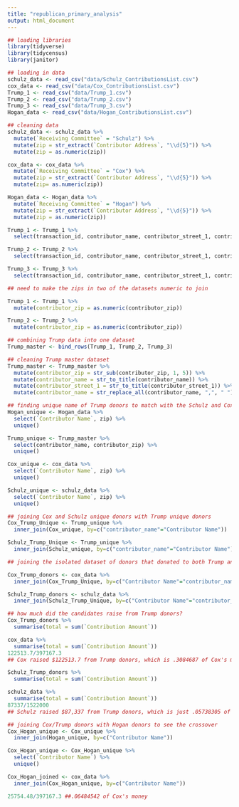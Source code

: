 ```yaml
---
title: "republican_primary_analysis"
output: html_document
---
```


```r
## loading libraries
library(tidyverse)
library(tidycensus)
library(janitor)

## loading in data
schulz_data <- read_csv("data/Schulz_ContributionsList.csv")
cox_data <- read_csv("data/Cox_ContributionsList.csv")
Trump_1 <- read_csv("data/Trump_1.csv")
Trump_2 <- read_csv("data/Trump_2.csv")
Trump_3 <- read_csv("data/Trump_3.csv")
Hogan_data <- read_csv("data/Hogan_ContributionsList.csv")

## cleaning data
schulz_data <- schulz_data %>%
  mutate(`Receiving Committee` = "Schulz") %>%
  mutate(zip = str_extract(`Contributor Address`, "\\d{5}")) %>%
  mutate(zip = as.numeric(zip))

cox_data <- cox_data %>%
  mutate(`Receiving Committee` = "Cox") %>%
  mutate(zip = str_extract(`Contributor Address`, "\\d{5}")) %>%
  mutate(zip= as.numeric(zip))

Hogan_data <- Hogan_data %>%
  mutate(`Receiving Committee` = "Hogan") %>%
  mutate(zip = str_extract(`Contributor Address`, "\\d{5}")) %>%
  mutate(zip = as.numeric(zip))

Trump_1 <- Trump_1 %>%
  select(transaction_id, contributor_name, contributor_street_1, contributor_zip, contribution_receipt_date, contribution_receipt_amount)

Trump_2 <- Trump_2 %>%
  select(transaction_id, contributor_name, contributor_street_1, contributor_zip, contribution_receipt_date, contribution_receipt_amount)

Trump_3 <- Trump_3 %>%
  select(transaction_id, contributor_name, contributor_street_1, contributor_zip, contribution_receipt_date, contribution_receipt_amount)

## need to make the zips in two of the datasets numeric to join

Trump_1 <- Trump_1 %>%
  mutate(contributor_zip = as.numeric(contributor_zip))

Trump_2 <- Trump_2 %>%
  mutate(contributor_zip = as.numeric(contributor_zip))

## combining Trump data into one dataset
Trump_master <- bind_rows(Trump_1, Trump_2, Trump_3)

## cleaning Trump master dataset
Trump_master <- Trump_master %>%
  mutate(contributor_zip = str_sub(contributor_zip, 1, 5)) %>%
  mutate(contributor_name = str_to_title(contributor_name)) %>%
  mutate(contributor_street_1 = str_to_title(contributor_street_1)) %>%
  mutate(contributor_name = str_replace_all(contributor_name, ",", " "))

## finding unique name of Trump donors to match with the Schulz and Cox datasets 
Hogan_unique <- Hogan_data %>%
  select(`Contributor Name`, zip) %>%
  unique()

Trump_unique <- Trump_master %>%
  select(contributor_name, contributor_zip) %>%
  unique()

Cox_unique <- cox_data %>%
  select(`Contributor Name`, zip) %>%
  unique()

Schulz_unique <- schulz_data %>%
  select(`Contributor Name`, zip) %>%
  unique()

## joining Cox and Schulz unique donors with Trump unique donors
Cox_Trump_Unique <- Trump_unique %>%
  inner_join(Cox_unique, by=c("contributor_name"="Contributor Name"))

Schulz_Trump_Unique <- Trump_unique %>%
  inner_join(Schulz_unique, by=c("contributor_name"="Contributor Name"))

## joining the isolated dataset of donors that donated to both Trump and these two candidates to the two candidates' datasets

Cox_Trump_donors <- cox_data %>%
  inner_join(Cox_Trump_Unique, by=c("Contributor Name"="contributor_name"))

Schulz_Trump_donors <- schulz_data %>%
  inner_join(Schulz_Trump_Unique, by=c("Contributor Name"="contributor_name"))

## how much did the candidates raise from Trump donors?
Cox_Trump_donors %>%
  summarise(total = sum(`Contribution Amount`))

cox_data %>%
  summarise(total = sum(`Contribution Amount`))
122513.7/397167.3
## Cox raised $122513.7 from Trump donors, which is .3084687 of Cox's money

Schulz_Trump_donors %>%
  summarise(total = sum(`Contribution Amount`))

schulz_data %>%
  summarise(total = sum(`Contribution Amount`))
87337/1522000
## Schulz raised $87,337 from Trump donors, which is just .05738305 of Schulz's money

## joining Cox/Trump donors with Hogan donors to see the crossover
Cox_Hogan_unique <- Cox_unique %>%
  inner_join(Hogan_unique, by=c("Contributor Name"))

Cox_Hogan_unique <- Cox_Hogan_unique %>%
  select(`Contributor Name`) %>%
  unique()

Cox_Hogan_joined <- cox_data %>%
  inner_join(Cox_Hogan_unique, by=c("Contributor Name"))

25754.48/397167.3 ##.06484542 of Cox's money
```
